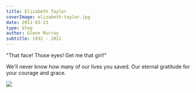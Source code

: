 ```yaml
---
title: Elizabeth Taylor
coverImage: elizabeth-taylor.jpg
date: 2011-03-23
type: blog
author: Glenn Murray
subtitle: 1932 - 2011
---
```


"That face! Those eyes! Get me that girl!"

We'll never know how many of our lives you saved.
Our eternal gratitude for your courage and grace.

<Image src="Elizabeth_Taylor36.jpg"  />
